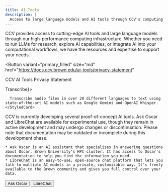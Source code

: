 ```yaml
---
title: AI Tools
description: |
  Access to large language models and AI tools through CCV's computing infrastructure.
---
```


<ContentSection title="About ChatCCV Tools">
CCV provides access to cutting-edge AI tools and large language models through our high-performance computing
infrastructure. Whether you need to run LLMs for research, explore AI capabilities, or integrate AI into your
computational workflows, we have the resources and expertise to support your needs.

<Button
  variant="primary_filled"
  size="md"
  href="https://docs.ccv.brown.edu/ai-tools/privacy-statement"
>
  CCV AI Tools Privacy Statement
</Button>

  <CardGroup>
    <StyledCard
      iconName="FaFileAudio"
      title="Transcribe"
      footer={<Button size="md" href="https://ai.ccv.brown.edu/transcribe">Transcribe</Button>}>

      Transcribe audio files in over 20 different languages to text using state-of-the-art AI models such as Google Gemini and OpenAI Whisper.
    </StyledCard>
  </CardGroup>
</ContentSection>

<ContentSection title="Experimental Tools">
  CCV is currently developing several proof-of-concept AI tools. Ask Oscar and LibreChat are available for experimental use, though they remain in active development and may undergo changes or discontinuation. Please note that documentation may be outdated or incomplete during this development phase.

    * Ask Oscar is an AI assistant that specializes in answering questions about Oscar, Brown University's HPC cluster. It has access to Oscar's documentation to help you find the information you need.
    * LibreChat is an easy-to-use, open-source chat platform that lets you talk to multiple AI models in a private, customizable way. It's freely available to the Brown community and gives you full control over your data.
    
  <ButtonGroup>
    <Button size="md" href="https://ai.ccv.brown.edu/retrieval">Ask Oscar</Button>
    <Button size="md" href="https://librechat.ccv.brown.edu/c/new" variant="secondary_filled">LibreChat</Button>
  </ButtonGroup>

  </ContentSection>